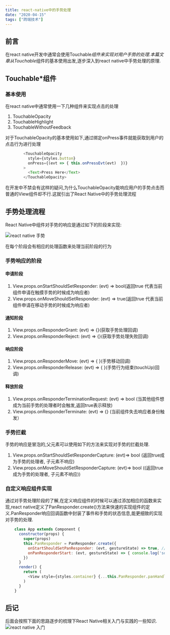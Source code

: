 ```yaml
---
title: react-native中的手势处理
date: "2020-04-15"
tags: ["跨端技术"]
---
```


## 前言
在react native开发中通常会使用Touchable*组件来实现对用户手势的处理.本篇文章从Touchable*组件的基本使用出发,逐步深入到react native中手势处理的原理.

## Touchable*组件

### 基本使用
在react native中通常使用一下几种组件来实现点击的处理
1. TouchableOpacity
2. TouchableHighlight 
3. TouchableWithoutFeedback

对于TouchableOpacity的基本使用如下,通过绑定onPress事件就能获取到用户的点击行为进行处理   
```javascript
        <TouchableOpacity
          style={styles.button}
          onPress={(evt => { this.onPressEvt(evt)  })}
        >
          <Text>Press Here</Text>
        </TouchableOpacity>
```
在开发中不禁会有这样的疑问,为什么TouchableOpacity能响应用户的手势点击而普通的View组件却不行.这就引出了React Native中的手势处理流程

## 手势处理流程
React Native中组件对手势的响应是通过如下的阶段来实现:

![react native 手势](/static/images/crossPlatformStatic/gesturelifecycle.jpg) 

在每个阶段会有相应的处理函数来处理当前阶段的行为  

### 手势响应的阶段

#### 申请阶段
1. View.props.onStartShouldSetResponder: (evt) => bool(返回true 代表当前组件申请在触摸手势的时候成为响应者)
2. View.props.onMoveShouldSetResponder: (evt) => true(返回true 代表当前组件申请在移动手势的时候成为响应者)  

#### 通知阶段
1. View.props.onResponderGrant: (evt) => {}(获取手势处理回调)
2. View.props.onResponderReject: (evt) => {}(获取手势处理失败回调)  

#### 响应阶段
1. View.props.onResponderMove: (evt) => { }(手势移动回调)
2. View.props.onResponderRelease: (evt) => { }(手势行为结束(touchUp)回调)  

#### 释放阶段
1. View.props.onResponderTerminationRequest: (evt) => bool (当其他组件想成为当前手势的处理者时会触发,返回true表示释放)
2. View.props.onResponderTerminate: (evt) => {} (当前组件失去响应者身份触发）

### 手势拦截
手势的响应是冒泡的,父元素可以使用如下的方法来实现对手势的拦截处理.  
1. View.props.onStartShouldSetResponderCapture: (evt)=> bool (返回true成为手势的处理者, 子元素不响应)
2. View.props.onMoveShouldSetResponderCapture: (evt)=> bool ((返回true成为手势的处理者, 子元素不响应))

### 自定义响应组件实现
通过对手势处理阶段的了解,在定义响应组件的时候可以通过添加相应的函数来实现,react native定义了PanResponder.create()方法来快速的实现组件的定义.PanResponder响应回调函数中封装了事件和手势的状态信息,能更细致的实现对手势的处理.

```javascript
    class App extends Component {
      constructor(props) {
        super(props)
        this.PanResponder = PanResponder.create({
          onStartShouldSetPanResponder: (evt, gestureState) => true, // 触摸的时候成为手势响应者
          onPanResponderStart: (evt, gestureState) => { console.log('someone touch me') }, // 触摸时间回调
        })
      }
      render() {
        return (
          <View style={styles.container} {...this.PanResponder.panHandlers} ></View>
        )
      }
    }
```
## 后记
后面会按照下面的思路逐步的梳理下React Native相关入门与实践的一些知识.
![react native 入门](/static/images/crossPlatformStatic/reactNativeBasic.png) 


